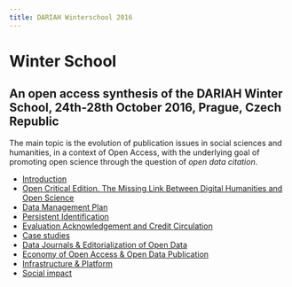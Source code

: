 ```yaml
---
title: DARIAH Winterschool 2016
---
```


# Winter School

## An open access synthesis of the DARIAH Winter School, 24th-28th October 2016, Prague, Czech Republic

The main topic is the evolution of publication issues in social sciences and
humanities, in a context of Open Access, with the underlying goal of promoting
open science through the question of _open data citation_.

- [Introduction](#session-1)
- [Open Critical Edition. The Missing Link Between Digital Humanities and Open Science](#session-2)
- [Data Management Plan](#session-3)
- [Persistent Identification](#session-4)
- [Evaluation Acknowledgement and Credit Circulation](#session-5)
- [Case studies](#session-6)
- [Data Journals &amp; Editorialization of Open Data](#session-7)
- [Economy of Open Access &amp; Open Data Publication](#session-8)
- [Infrastructure &amp; Platform](#session-9)
- [Social impact](#session-10)
